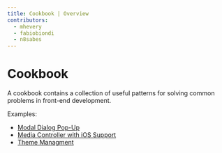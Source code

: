 ```yaml
---
title: Cookbook | Overview
contributors:
  - mhevery
  - fabiobiondi
  - n8sabes
---
```


# Cookbook

A cookbook contains a collection of useful patterns for solving common problems in front-end development.

Examples:
- [Modal Dialog Pop-Up](./portal/)
- [Media Controller with iOS Support](./mediaController/)
- [Theme Managment](./theme-management/)
